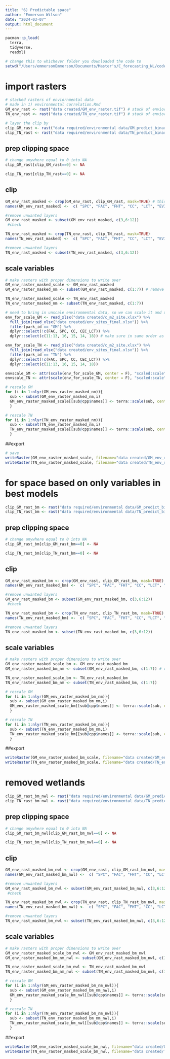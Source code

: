 ```yaml
---
title: "6) Predictable space"
author: "Emmerson Wilson"
date: "2024-03-07"
output: html_document
---
```


```r
pacman::p_load(
  terra,
  tidyverse,
  readxl)
```


```r
# change this to whichever folder you downloaded the code to
setwd("/Users/emmersonEmmerson/Documents/Master's/C_forecasting_NL/code_for_stats/clean code")
```

# import rasters
```r
# stacked rasters of enviornmental data
# made in 1) environmental correlation.Rmd
GM_env_rast <- rast("data created/GM_env_raster.tif") # stack of enviornmental variables' rasters
TN_env_rast <- rast("data created/TN_env_raster.tif") # stack of enviornmental variables' rasters

# layer the clip by
clip_GM_rast <- rast("data required/environmental data/GM_predict_binary.tif") # masking layer (cut out all human use areas, and space where values of environmental variables are outside of range sampled)
clip_TN_rast <- rast("data required/environmental data/TN_predict_binary.tif")# masking layer (cut out all human use areas, and space where values of environmental variables are outside of range sampled)

```

## prep clipping space
```r
# change anywhere equal to 0 into NA
clip_GM_rast[clip_GM_rast==0] <- NA

clip_TN_rast[clip_TN_rast==0] <- NA
```

## clip
```r
GM_env_rast_masked <- crop(GM_env_rast, clip_GM_rast, mask=TRUE) # this part isn't taking out the proper cells *had to make the mask a raster
names(GM_env_rast_masked) <-  c( "SPC", "FAC", "FHT", "CC", "LCT", "EVIamp", "EVImed","SLO", "ELE", "ASP", "LGS", "Moose_new",  "Moose_newl",  "Moose_newh",  "Moose_newx") # name layers

#remove unwanted layers
GM_env_rast_masked <- subset(GM_env_rast_masked, c(3,6:12))
 #check

TN_env_rast_masked <- crop(TN_env_rast, clip_TN_rast, mask=TRUE)
names(TN_env_rast_masked) <-  c( "SPC", "FAC", "FHT", "CC", "LCT", "EVIamp", "EVImed","SLO", "ELE", "ASP", "LGS", "Moose_new",  "Moose_newl",  "Moose_newh",  "Moose_newx") # name layers

#remove unwanted layers
TN_env_rast_masked <- subset(TN_env_rast_masked, c(3,6:12))
```

## scale variables
```r
# make rasters with proper dimensions to write over
GM_env_raster_masked_scale <- GM_env_rast_masked
GM_env_raster_masked_nm <- subset(GM_env_rast_masked, c(1:7)) # remove moose from stack of rasters to be scaled

TN_env_raster_masked_scale <- TN_env_rast_masked
TN_env_raster_masked_nm <- subset(TN_env_rast_masked, c(1:7))

# need to bring in unscale environmental data, so we can scale it and use the saved attributes (RMS) for each variable
env_for_scale_GM <- read_xlsx("data created/c_m2_site.xlsx") %>%
  full_join(read_xlsx("data created/env_sites_final.xlsx")) %>% 
  filter(park_id == "GM") %>% 
  dplyr::select(!c(FAC, SPC, CC, CEC_LCT)) %>% 
  dplyr::select(c(11:13, 16, 15, 14, 18)) # make sure in same order as raster stack

env_for_scale_TN <- read_xlsx("data created/c_m2_site.xlsx") %>%
  full_join(read_xlsx("data created/env_sites_final.xlsx")) %>% 
  filter(park_id == "TN") %>% 
  dplyr::select(!c(FAC, SPC, CC, CEC_LCT)) %>% 
  dplyr::select(c(11:13, 16, 15, 14, 18))

envscale_GM <- attr(scale(env_for_scale_GM, center = F), "scaled:scale") # scale and save the values each variable was scaled by
envscale_TN <- attr(scale(env_for_scale_TN, center = F), "scaled:scale") 

# rescale GM
for (i in 1:nlyr(GM_env_raster_masked_nm)){
  sub <- subset(GM_env_raster_masked_nm,i)
  GM_env_raster_masked_scale[[sub@cpp$names]] <- terra::scale(sub, center = FALSE, scale = envscale_GM[[i]])
  }

# rescale TN
for (i in 1:nlyr(TN_env_raster_masked_nm)){
  sub <- subset(TN_env_raster_masked_nm,i)
  TN_env_raster_masked_scale[[sub@cpp$names]] <- terra::scale(sub, center = FALSE, scale = envscale_TN[[i]])
  }
```

##export
```r
# save
writeRaster(GM_env_raster_masked_scale, filename="data created/GM_env_raster_masked_scaled.tif", overwrite=TRUE)
writeRaster(TN_env_raster_masked_scale, filename="data created/TN_env_raster_masked_scaled.tif", overwrite=TRUE)
```



# for space based on only variables in best models
```r
clip_GM_rast_bm <- rast("data required/environmental data/GM_predict_binary_bm.tif")
clip_TN_rast_bm <- rast("data required/environmental data/TN_predict_binary_bm.tif")
```

## prep clipping space
```r
# change anywhere equal to 0 into NA
clip_GM_rast_bm[clip_GM_rast_bm==0] <- NA

clip_TN_rast_bm[clip_TN_rast_bm==0] <- NA
```

## clip
```r
GM_env_rast_masked_bm <- crop(GM_env_rast, clip_GM_rast_bm, mask=TRUE) # this part isn't taking out the proper cells *had to make the mask a raster
names(GM_env_rast_masked_bm) <-  c( "SPC", "FAC", "FHT", "CC", "LCT", "EVIamp", "EVImed","SLO", "ELE", "ASP", "LGS", "Moose_new",  "Moose_newl",  "Moose_newh",  "Moose_newx") # name layers

#remove unwanted layers
GM_env_rast_masked_bm <- subset(GM_env_rast_masked_bm, c(3,6:12))
 #check

TN_env_rast_masked_bm <- crop(TN_env_rast, clip_TN_rast_bm, mask=TRUE)
names(TN_env_rast_masked_bm) <-  c( "SPC", "FAC", "FHT", "CC", "LCT", "EVIamp", "EVImed","SLO", "ELE", "ASP", "LGS", "Moose_new",  "Moose_newl",  "Moose_newh",  "Moose_newx") # name layers

#remove unwanted layers
TN_env_rast_masked_bm <- subset(TN_env_rast_masked_bm, c(3,6:12))
```

## scale variables
```r
# make rasters with proper dimensions to write over
GM_env_raster_masked_scale_bm <- GM_env_rast_masked_bm
GM_env_raster_masked_bm_nm <- subset(GM_env_rast_masked_bm, c(1:7)) # remove moose from stack of rasters to be scaled

TN_env_raster_masked_scale_bm <- TN_env_rast_masked_bm
TN_env_raster_masked_bm_nm <- subset(TN_env_rast_masked_bm, c(1:7))

# rescale GM
for (i in 1:nlyr(GM_env_raster_masked_bm_nm)){
  sub <- subset(GM_env_raster_masked_bm_nm,i)
  GM_env_raster_masked_scale_bm[[sub@cpp$names]] <- terra::scale(sub, center = FALSE, scale = envscale_GM[[i]])
  }

# rescale TN
for (i in 1:nlyr(TN_env_raster_masked_bm_nm)){
  sub <- subset(TN_env_raster_masked_bm_nm,i)
  TN_env_raster_masked_scale_bm[[sub@cpp$names]] <- terra::scale(sub, center = FALSE, scale = envscale_TN[[i]])
  }
```

##export
```r
writeRaster(GM_env_raster_masked_bm_scale, filename="data created/GM_env_raster_masked_scale_bm.tif", overwrite=TRUE)
writeRaster(TN_env_raster_masked_bm_scale, filename="data created/TN_env_raster_masked_scale_bm.tif", overwrite=TRUE)
```



# removed wetlands
```r
clip_GM_rast_bm_nwl <- rast("data required/environmental data/GM_predict_binary_bm_nwl.tif")
clip_TN_rast_bm_nwl <- rast("data required/environmental data/TN_predict_binary_bm_nwl.tif")
```

## prep clipping space
```r
# change anywhere equal to 0 into NA
clip_GM_rast_bm_nwl[clip_GM_rast_bm_nwl==0] <- NA

clip_TN_rast_bm_nwl[clip_TN_rast_bm_nwl==0] <- NA
```

## clip
```r
GM_env_rast_masked_bm_nwl <- crop(GM_env_rast, clip_GM_rast_bm_nwl, mask=TRUE) # this part isn't taking out the proper cells *had to make the mask a raster
names(GM_env_rast_masked_bm_nwl) <-  c( "SPC", "FAC", "FHT", "CC", "LCT", "EVIamp", "EVImed","SLO", "ELE", "ASP", "LGS", "Moose_new",  "Moose_newl",  "Moose_newh",  "Moose_newx") # name layers

#remove unwanted layers
GM_env_rast_masked_bm_nwl <- subset(GM_env_rast_masked_bm_nwl, c(3,6:12))
 #check

TN_env_rast_masked_bm_nwl <- crop(TN_env_rast, clip_TN_rast_bm_nwl, mask=TRUE)
names(TN_env_rast_masked_bm_nwl) <-  c( "SPC", "FAC", "FHT", "CC", "LCT", "EVIamp", "EVImed","SLO", "ELE", "ASP", "LGS", "Moose_new",  "Moose_newl",  "Moose_newh",  "Moose_newx") # name layers

#remove unwanted layers
TN_env_rast_masked_bm_nwl <- subset(TN_env_rast_masked_bm_nwl, c(3,6:12))
```

## scale variables
```r
# make rasters with proper dimensions to write over
GM_env_raster_masked_scale_bm_nwl <- GM_env_rast_masked_bm_nwl
GM_env_raster_masked_bm_nm_nwl <- subset(GM_env_rast_masked_bm_nwl, c(1:7)) # remove moose from stack of rasters to be scaled

TN_env_raster_masked_scale_bm_nwl <- TN_env_rast_masked_bm_nwl
TN_env_raster_masked_bm_nm_nwl <- subset(TN_env_rast_masked_bm_nwl, c(1:7))

# rescale GM
for (i in 1:nlyr(GM_env_raster_masked_bm_nm_nwl)){
  sub <- subset(GM_env_raster_masked_bm_nm_nwl,i)
  GM_env_raster_masked_scale_bm_nwl[[sub@cpp$names]] <- terra::scale(sub, center = FALSE, scale = envscale_GM[[i]])
  }

# rescale TN
for (i in 1:nlyr(TN_env_raster_masked_bm_nm_nwl)){
  sub <- subset(TN_env_raster_masked_bm_nm_nwl,i)
  TN_env_raster_masked_scale_bm_nwl[[sub@cpp$names]] <- terra::scale(sub, center = FALSE, scale = envscale_TN[[i]])
  }
```

##export
```r
writeRaster(GM_env_raster_masked_scale_bm_nwl, filename="data created/GM_env_raster_masked_scale_bm_nwl.tif", overwrite=TRUE)
writeRaster(TN_env_raster_masked_scale_bm_nwl, filename="data created/TN_env_raster_masked_scale_bm_nwl.tif", overwrite=TRUE)
```
